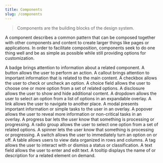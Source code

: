 ```yaml
---
title: Components
slug: /components
---
```



> Components are the building blocks of the design system.

A component describes a common pattern that can be composed together with other components and content to create larger things like pages or applications.
In order to facilitate composition, components seek to do one thing well and be as simple as possible while still providing options for customization.

<Features basePath="/docs/components/" columns={3}>
	<FeatureCard title="Badge" slug="badge">
		A badge brings attention to information about a related component.
	</FeatureCard>
	<FeatureCard title="Button" slug="button">
		A button allows the user to perform an action.
	</FeatureCard>
	<FeatureCard title="Callout" slug="callout">
		A callout brings attention to important information that is related to the main content.
	</FeatureCard>
	<FeatureCard title="Checkbox" slug="checkbox">
		A checkbox allows the user to check or uncheck an option.
	</FeatureCard>
	<FeatureCard title="Choice Field" slug="choice-field">
		A choice field allows the user to choose one or more option from a set of related options.
	</FeatureCard>
	<FeatureCard title="Disclosure" slug="disclosure">
		A disclosure allows the user to show and hide additional content.
	</FeatureCard>
	<FeatureCard title="Dropdown" slug="dropdown">
		A dropdown allows the user to select an option from a list of options in an expandable overlay.
	</FeatureCard>
	<FeatureCard title="Link" slug="link">
		A link allows the user to navigate to another place.
	</FeatureCard>
	<FeatureCard title="Modal" slug="modal">
		A modal presents important information or simple tasks to the user in an overlay.
	</FeatureCard>
	<FeatureCard title="Popover" slug="popover">
		A popover allows the user to reveal more information or non-critical tasks in an overlay.
	</FeatureCard>
	<FeatureCard title="Progress Bar" slug="progress-bar">
		A progress bar lets the user know that something is processing or progressing.
	</FeatureCard>
	<FeatureCard title="Radio Group" slug="radio-group">
		A radio group allows the user to select one option from a set of related options.
	</FeatureCard>
	<FeatureCard title="Spinner" slug="spinner">
		A spinner lets the user know that something is processing or progressing.
	</FeatureCard>
	<FeatureCard title="Switch" slug="switch">
		A switch allows the user to immediately turn an option on or off.
	</FeatureCard>
	<FeatureCard title="Table" slug="table">
		A table allows users to view data organized in rows and columns.
	</FeatureCard>
	<FeatureCard title="Tag" slug="tag">
		A tag allows the user to interact with or dismiss a status or classification.
	</FeatureCard>
	<FeatureCard title="Text Field" slug="text-field">
		A text field allows the user to enter and edit text.
	</FeatureCard>
	<FeatureCard title="Tooltip" slug="tooltip">
		A tooltip displays the name of or description for a related element on demand.
	</FeatureCard>
</Features>
